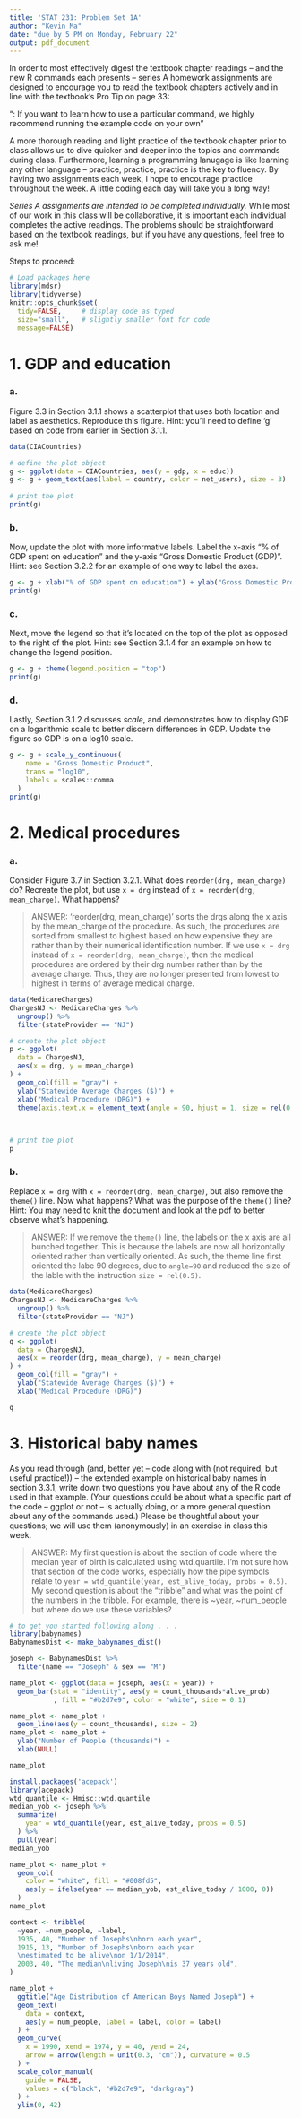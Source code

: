 ```yaml
---
title: 'STAT 231: Problem Set 1A'
author: "Kevin Ma"
date: "due by 5 PM on Monday, February 22"
output: pdf_document
---
```


In order to most effectively digest the textbook chapter readings -- and the  new R commands each presents -- series A homework assignments are designed to encourage you to read the textbook chapters actively and in line with the textbook's Pro Tip on page 33:

"\textbf{Pro Tip}: If you want to learn how to use a particular command, we highly recommend running the example code on your own" 

A more thorough reading and light practice of the textbook chapter prior to class allows us to dive quicker and deeper into the topics and commands during class.  Furthermore, learning a programming lanugage is like learning any other language -- practice, practice, practice is the key to fluency.  By having two assignments each week, I hope to encourage practice throughout the week.  A little coding each day will take you a long way!

*Series A assignments are intended to be completed individually.*  While most of our work in this class will be collaborative, it is important each individual completes the active readings.  The problems should be straightforward based on the textbook readings, but if you have any questions, feel free to ask me!

Steps to proceed:

\begin{enumerate}
\item In RStudio, go to File > Open Project, navigate to the folder with the course-content repo, select the course-content project (course-content.Rproj), and click "Open" 
\item Pull the course-content repo (e.g. using the blue-ish down arrow in the Git tab in upper right window)
\item Copy ps1A.Rmd from the course repo to your repo (see page 6 of the GitHub Classroom Guide for Stat231 if needed)
\item Close the course-content repo project in RStudio
\item Open YOUR repo project in RStudio
\item In the ps1A.Rmd file in YOUR repo, replace "YOUR NAME HERE" with your name
\item Add in your responses, committing and pushing to YOUR repo in appropriate places along the way
\item Run "Knit PDF" 
\item Upload the pdf to Gradescope.  Don't forget to select which of your pages are associated with each problem.  \textit{You will not get credit for work on unassigned pages (e.g., if you only selected the first page but your solution spans two pages, you would lose points for any part on the second page that the grader can't see).} 
\end{enumerate}

```r
# Load packages here 
library(mdsr)   
library(tidyverse)
knitr::opts_chunk$set(
  tidy=FALSE,     # display code as typed
  size="small",   # slightly smaller font for code
  message=FALSE)   
```

\newpage
# 1. GDP and education

### a. 
Figure 3.3 in Section 3.1.1 shows a scatterplot that uses both location and label as aesthetics.  Reproduce this figure.  Hint: you'll need to define 'g' based on code from earlier in Section 3.1.1.

```r
data(CIACountries)

# define the plot object
g <- ggplot(data = CIACountries, aes(y = gdp, x = educ))
g <- g + geom_text(aes(label = country, color = net_users), size = 3)
  
# print the plot 
print(g)
```

### b.
Now, update the plot with more informative labels.  Label the x-axis "% of GDP spent on education" and the y-axis "Gross Domestic Product (GDP)".  Hint: see Section 3.2.2 for an example of one way to label the axes.

```r
g <- g + xlab("% of GDP spent on education") + ylab("Gross Domestic Product (GDP)")
print(g)
```

### c.
Next, move the legend so that it's located on the top of the plot as opposed to the right of the plot.  Hint: see Section 3.1.4 for an example on how to change the legend position.

```r
g <- g + theme(legend.position = "top")
print(g)
```

### d.
Lastly, Section 3.1.2 discusses *scale*, and demonstrates how to display GDP on a logarithmic scale to better discern differences in GDP.  Update the figure so GDP is on a log10 scale.  

```r
g <- g + scale_y_continuous(
    name = "Gross Domestic Product", 
    trans = "log10",
    labels = scales::comma
  )
print(g)
```


\newpage 
# 2. Medical procedures

### a.
Consider Figure 3.7 in Section 3.2.1.  What does `reorder(drg, mean_charge)` do?  Recreate the plot, but use `x = drg` instead of `x = reorder(drg, mean_charge)`.  What happens?

> ANSWER: 'reorder(drg, mean_charge)' sorts the drgs along the x axis by the mean_charge of the procedure. As such, the procedures are sorted from smallest to highest based on how expensive they are rather than by their numerical identification number. If we use `x = drg` instead of `x = reorder(drg, mean_charge)`, then the medical procedures are ordered by their drg number rather than by the average charge. Thus, they are no longer presented from lowest to highest in terms of average medical charge.

```r
data(MedicareCharges)
ChargesNJ <- MedicareCharges %>% 
  ungroup() %>%
  filter(stateProvider == "NJ")

# create the plot object
p <- ggplot(
  data = ChargesNJ, 
  aes(x = drg, y = mean_charge)
) +
  geom_col(fill = "gray") +
  ylab("Statewide Average Charges ($)") + 
  xlab("Medical Procedure (DRG)") +
  theme(axis.text.x = element_text(angle = 90, hjust = 1, size = rel(0.5)))

  
  
# print the plot
p
```

### b.
Replace `x = drg` with `x = reorder(drg, mean_charge)`, but also remove the `theme()` line.  Now what happens?  What was the purpose of the `theme()` line?  Hint: You may need to knit the document and look at the pdf to better observe what's happening.

> ANSWER: If we remove the `theme()` line, the labels on the x axis are all bunched together. This is because the labels are now all horizontally oriented rather than vertically oriented. As such, the theme line first oriented the labe 90 degrees, due to `angle=90` and reduced the size of the lable with the instruction `size = rel(0.5)`.

```r
data(MedicareCharges)
ChargesNJ <- MedicareCharges %>% 
  ungroup() %>%
  filter(stateProvider == "NJ")

# create the plot object
q <- ggplot(
  data = ChargesNJ, 
  aes(x = reorder(drg, mean_charge), y = mean_charge)
) +
  geom_col(fill = "gray") +
  ylab("Statewide Average Charges ($)") + 
  xlab("Medical Procedure (DRG)") 

q
```


\newpage 
# 3. Historical baby names

As you read through (and, better yet -- code along with (not required, but useful practice!)) -- the extended example on historical baby names in section 3.3.1, write down two questions you have about any of the R code used in that example.  (Your questions could be about what a specific part of the code -- ggplot or not -- is actually doing, or a more general question about any of the commands used.)  Please be thoughtful about your questions; we will use them (anonymously) in an exercise in class this week.

> ANSWER: My first question is about the section of code where the median year of birth is calculated using wtd.quartile. I'm not sure how that section of the code works, especially how the pipe symbols relate to `year = wtd_quantile(year, est_alive_today, probs = 0.5)`. My second question is about the "tribble" and what was the point of the numbers in the tribble. For example, there is ~year, ~num_people but where do we use these variables?

```r
# to get you started following along . . .
library(babynames)
BabynamesDist <- make_babynames_dist()

joseph <- BabynamesDist %>%
  filter(name == "Joseph" & sex == "M")

name_plot <- ggplot(data = joseph, aes(x = year)) +
  geom_bar(stat = "identity", aes(y = count_thousands*alive_prob)
           , fill = "#b2d7e9", color = "white", size = 0.1)

name_plot <- name_plot + 
  geom_line(aes(y = count_thousands), size = 2)
name_plot <- name_plot +
  ylab("Number of People (thousands)") + 
  xlab(NULL)

name_plot
```

```r
install.packages('acepack')
library(acepack)
wtd_quantile <- Hmisc::wtd.quantile
median_yob <- joseph %>%
  summarize(
    year = wtd_quantile(year, est_alive_today, probs = 0.5)
  ) %>% 
  pull(year)
median_yob

```
```r
name_plot <- name_plot +
  geom_col(
    color = "white", fill = "#008fd5", 
    aes(y = ifelse(year == median_yob, est_alive_today / 1000, 0))
  )
name_plot
```
```r
context <- tribble(
  ~year, ~num_people, ~label,
  1935, 40, "Number of Josephs\nborn each year",
  1915, 13, "Number of Josephs\nborn each year
  \nestimated to be alive\non 1/1/2014", 
  2003, 40, "The median\nliving Joseph\nis 37 years old", 
)

name_plot +
  ggtitle("Age Distribution of American Boys Named Joseph") + 
  geom_text(
    data = context, 
    aes(y = num_people, label = label, color = label)
  ) + 
  geom_curve(
    x = 1990, xend = 1974, y = 40, yend = 24, 
    arrow = arrow(length = unit(0.3, "cm")), curvature = 0.5
  ) + 
  scale_color_manual(
    guide = FALSE, 
    values = c("black", "#b2d7e9", "darkgray")
  ) + 
  ylim(0, 42)
```
